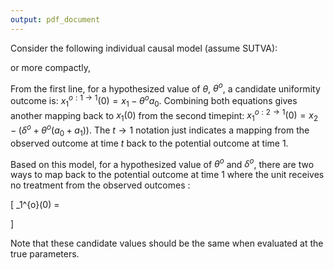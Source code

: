 ```yaml
---
output: pdf_document
---
```


Consider the following individual causal model (assume SUTVA):

\begin{align*}
\label{causal_model}
x_1(a_0) &= x_1(0)  + \theta a_0 \\
x_2(a_1, a_0) &= x_2(0, a_0)  + \theta a_1 \\
x_2(0, 0) &= x_1(0) + \delta
\end{align*}

or more compactly,

\begin{align*}
x_1(a_0) &= x_1(0)  + \theta a_0 \\
x_2(a_1, a_0) &= x_1(a_0) + \delta  + \theta a_1 \\
\end{align*}

From the first line, for a hypothesized value of $\theta$, $\theta^o$, a candidate uniformity outcome is: $x_1^{o:1\to1}(0) = x_1 - \theta^o a_0$. Combining both equations gives another mapping back to $x_1(0)$ from the second timepint: $x_1^{o:2\to1}(0) = x_2 - (\delta^o + \theta^o(a_0 + a_1))$. The $t \to 1$ notation just indicates a mapping from the observed outcome at time $t$ back to the potential outcome at time 1.

Based on this model, for a hypothesized value of $\theta^o$ and $\delta^o$, there are two ways to map back to the potential outcome at time 1 where the unit receives no treatment from the observed outcomes :

\[
\mathbf{x}_1^{o}(0) =
\begin{pmatrix}
x_1 - \theta^o a_0 \\
x_2 - (\delta^o + \theta^o(a_0 + a_1))
\end{pmatrix}
\]

Note that these candidate values should be the same when evaluated at the true parameters.


